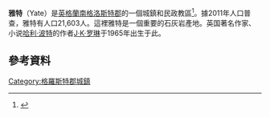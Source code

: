 {{infobox UK place
|country = 英格蘭
|official_name= Yate
|latitude=                 51.5402
|longitude=                -2.410989
|civil_parish= Yate
|population =    35,000
|lieutenancy_england= [[格洛斯特郡|格洛斯特郡]]
|region= 西南英格蘭
|post_town= BRISTOL
|postcode_district = BS37
|postcode_area= BS
|dial_code= 01454
|os_grid_reference= ST7182
|static_image = [[File:Yate.church.view.arp.jpg|240px]]
|static_image_caption =
}}

'''雅特'''（Yate）是[[英格蘭|英格蘭]][[南格洛斯特郡|南格洛斯特郡]]的一個城鎮和民政教區<ref>{{Cite web |url=http://www.yatetowncouncil.gov.uk/ |title=Yate Town Council official website |access-date=2016-01-23 |archive-date=2016-01-28 |archive-url=https://web.archive.org/web/20160128232741/http://www.yatetowncouncil.gov.uk/ |dead-url=no }}</ref>。據2011年人口普查，雅特有人口21,603人。這裡雅特是一個重要的石灰岩產地。英国著名作家、小说[[哈利·波特|哈利·波特]]的作者[[J·K·罗琳|J·K·罗琳]]于1965年出生于此。

== 參考資料 ==
{{reflist}}

[[Category:格羅斯特郡城鎮|Category:格羅斯特郡城鎮]]